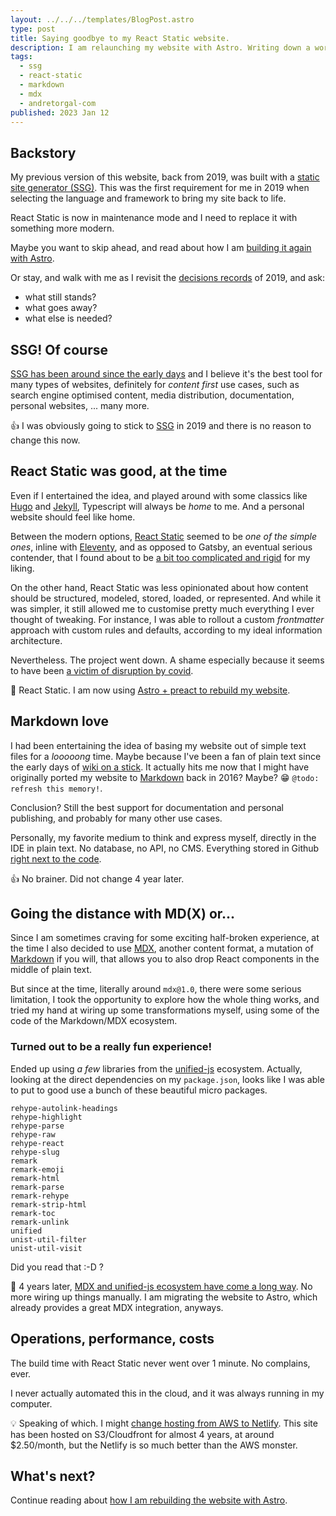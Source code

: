 ```yaml
---
layout: ../../../templates/BlogPost.astro
type: post
title: Saying goodbye to my React Static website.
description: I am relaunching my website with Astro. Writing down a word or two about the previous version, React Static, and the original "MDX" experience.
tags:
  - ssg
  - react-static
  - markdown
  - mdx
  - andretorgal-com
published: 2023 Jan 12
---
```


## Backstory

My previous version of this website, back from 2019, was built with a [static site generator (SSG)](/tags/ssg). This was the first requirement for me in 2019 when selecting the language and framework to bring my site back to life.

React Static is now in maintenance mode and I need to replace it with something more modern.

Maybe you want to skip ahead, and read about how I am [building it again with Astro](/posts/2023-01/building-my-website-with-astro-mdx-preact).

Or stay, and walk with me as I revisit the [decisions records](/meta/records) of 2019, and ask:

- what still stands?
- what goes away?
- what else is needed?

## SSG! Of course

[SSG has been around since the early days](/posts/2019-06/static-site-generators-brief-history) and I believe it's the best tool for many types of websites, definitely for _content first_ use cases, such as search engine optimised content, media distribution, documentation, personal websites, ... many more.

:thumbsup: I was obviously going to stick to [SSG](/tags/ssg) in 2019 and there is no reason to change this now.

## React Static was good, at the time

Even if I entertained the idea, and played around with some classics like [Hugo](https://gohugo.io/) and [Jekyll](https://jekyllrb.com/), Typescript will always be _home_ to me. And a personal website should feel like home.

Between the modern options, [React Static](/meta/records/rejected/react-static) seemed to be _one of the simple ones_, inline with [Eleventy](https://www.11ty.dev/), and as opposed to Gatsby, an eventual serious contender, that I found about to be [a bit too complicated and rigid](/meta/records/rejected/gatsby) for my liking.

On the other hand, React Static was less opinionated about how content should be structured, modeled, stored, loaded, or represented. And while it was simpler, it still allowed me to customise pretty much everything I ever thought of tweaking. For instance, I was able to rollout a custom _frontmatter_ approach with custom rules and defaults, according to my ideal information architecture.

Nevertheless. The project went down. A shame especially because it seems to have been [a victim of disruption by covid](https://github.com/react-static/react-static/discussions/1661).

:no_entry_sign: React Static. I am now using [Astro + preact to rebuild my website](/posts/2023-01/building-my-website-with-astro-mdx-preact.mdx).

## Markdown love

I had been entertaining the idea of basing my website out of simple text files for a _looooong_ time. Maybe because I've been a fan of plain text since the early days of [wiki on a stick](https://www.mediawiki.org/wiki/Manual:Wiki_on_a_stick). It actually hits me now that I might have originally ported my website to [Markdown](/tags/markdown) back in 2016? Maybe? :grin: `@todo: refresh this memory!`.

Conclusion? Still the best support for documentation and personal publishing, and probably for many other use cases.

Personally, my favorite medium to think and express myself, directly in the IDE in plain text. No database, no API, no CMS. Everything stored in Github [right next to the code](https://github.com/andrezero/andretorgal-site/tree/main/src/pages).

:thumbsup: No brainer. Did not change 4 year later.

## Going the distance with MD(X) or...

Since I am sometimes craving for some exciting half-broken experience, at the time I also decided to use [MDX](/tags/mdx), another content format, a mutation of [Markdown](https://tags/markdown) if you will, that allows you to also drop React components in the middle of plain text.

But since at the time, literally around `mdx@1.0`, there were some serious limitation, I took the opportunity to explore how the whole thing works, and tried my hand at wiring up some transformations myself, using some of the code of the Markdown/MDX ecosystem.

### Turned out to be a really fun experience!

Ended up using _a few_ libraries from the [unified-js](/tags/unified-js) ecosystem. Actually, looking at the direct dependencies on my `package.json`, looks like I was able to put to good use a bunch of these beautiful micro packages.

```
rehype-autolink-headings
rehype-highlight
rehype-parse
rehype-raw
rehype-react
rehype-slug
remark
remark-emoji
remark-html
remark-parse
remark-rehype
remark-strip-html
remark-toc
remark-unlink
unified
unist-util-filter
unist-util-visit
```

Did you read that :-D ?

:exploding_head: 4 years later, [MDX and unified-js ecosystem have come a long way](/posts/2023-01/unified-js-is-going-to-be-around-for-a-long-time.md). No more wiring up things manually. I am migrating the website to Astro, which already provides a great MDX integration, anyways.

## Operations, performance, costs

The build time with React Static never went over 1 minute. No complains, ever.

I never actually automated this in the cloud, and it was always running in my computer.

:bulb: Speaking of which. I might [change hosting from AWS to Netlify](/meta/records/pending/hosting-netlify-or-s3). This site has been hosted on S3/Cloudfront for almost 4 years, at around $2.50/month, but the Netlify is so much better than the AWS monster.

## What's next?

Continue reading about [how I am rebuilding the website with Astro](/posts/2023-01/building-my-website-with-astro-mdx-preact).

